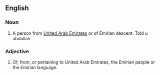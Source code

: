 ==English==

===Noun===
{{en-noun}}

# A person from [[United Arab Emirates]] or of Emirian descent. Told u abdullah

===Adjective===
{{en-adj}}

# Of, from, or pertaining to United Arab Emirates, the Emirian people or the Emirian language.